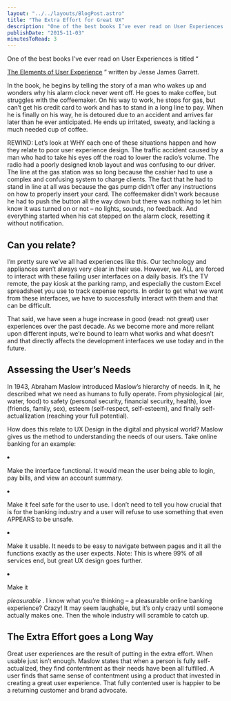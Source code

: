```yaml
---
layout: "../../layouts/BlogPost.astro"
title: "The Extra Effort for Great UX"
description: "One of the best books I’ve ever read on User Experiences is titled “The Elements of User Experience” written by Jesse James Garrett.\n\n\nIn the book, he begins by telling the story of a man who wakes up and wonders why his alarm clock never went off. He goes to make coffee, but struggles with the coffeemaker. On his way to work, he stops for gas, but can’t get his credit card to work and has to stand in a long line to pay. When he is finally on his way, he is detoured due to an accident and arrive"
publishDate: "2015-11-03"
minutesToRead: 3
---
```


<p>One of the best books I’ve ever read on User Experiences is titled “ </p>
<a href="http://www.jjg.net/elements/?ref="antonsten".com" target="_blank">The Elements of User Experience</a>
 ” written by Jesse James Garrett.</p>
<p>In the book, he begins by telling the story of a man who wakes up and wonders why his alarm clock never went off. He goes to make coffee, but struggles with the coffeemaker. On his way to work, he stops for gas, but can’t get his credit card to work and has to stand in a long line to pay. When he is finally on his way, he is detoured due to an accident and arrives far later than he ever anticipated. He ends up irritated, sweaty, and lacking a much needed cup of coffee.</p>
<p>REWIND: Let’s look at WHY each one of these situations happen and how they relate to poor user experience design. The traffic accident caused by a man who had to take his eyes off the road to lower the radio’s volume. The radio had a poorly designed knob layout and was confusing to our driver. The line at the gas station was so long because the cashier had to use a complex and confusing system to charge clients. The fact that he had to stand in line at all was because the gas pump didn’t offer any instructions on how to properly insert your card. The coffeemaker didn’t work because he had to push the button all the way down but there was nothing to let him know it was turned on or not – no lights, sounds, no feedback. And everything started when his cat stepped on the alarm clock, resetting it without notification.</p>
<h2 id="can-you-relate">Can you relate?</h>
</h2>
<p>I’m pretty sure we’ve all had experiences like this. Our technology and appliances aren’t always very clear in their use. However, we ALL are forced to interact with these failing user interfaces on a daily basis. It’s the TV remote, the pay kiosk at the parking ramp, and especially the custom Excel spreadsheet you use to track expense reports. In order to get what we want from these interfaces, we have to successfully interact with them and that can be difficult.</p>
<p>That said, we have seen a huge increase in good (read: not great) user experiences over the past decade. As we become more and more reliant upon different inputs, we’re bound to learn what works and what doesn’t and that directly affects the development interfaces we use today and in the future.</p>
<h2 id="assessing-the-user%E2%80%99s-needs">Assessing the User’s Needs</h>
</h2>
<p>In 1943, Abraham Maslow introduced Maslow’s hierarchy of needs. In it, he described what we need as humans to fully operate. From physiological (air, water, food) to safety (personal security, financial security, health), love (friends, family, sex), esteem (self-respect, self-esteem), and finally self-actuallization (reaching your full potential).</p>
<p>How does this relate to UX Design in the digital and physical world? Maslow gives us the method to understanding the needs of our users. Take online banking for an example:</p>
<ol>
</ol>
<li>
<p>Make the interface functional. It would mean the user being able to login, pay bills, and view an account summary. </p>
<li>
<p>Make it feel safe for the user to use. I don’t need to tell you how crucial that is for the banking industry and a user will refuse to use something that even APPEARS to be unsafe. </p>
<li>
<p>Make it usable. It needs to be easy to navigate between pages and it all the functions exactly as the user expects. Note: This is where 99% of all services end, but great UX design goes further. </p>
<li>
<p>Make it </p>
<em>pleasurable</em>
 . I know what you’re thinking – a pleasurable online banking experience? Crazy! It may seem laughable, but it’s only crazy until someone actually makes one. Then the whole industry will scramble to catch up. </ol>
<MDXImage src="/images/maslow.webp" alt="e whole industry will scramble to catch up - Maslow" width={1700} height={774} />
<h2 id="the-extra-effort-goes-a-long-way">The Extra Effort goes a Long Way</h>
</h2>
<p>Great user experiences are the result of putting in the extra effort. When usable just isn’t enough. Maslow states that when a person is fully self-actualized, they find contentment as their needs have been all fulfilled. A user finds that same sense of contentment using a product that invested in creating a great user experience. That fully contented user is happier to be a returning customer and brand advocate.</p>
